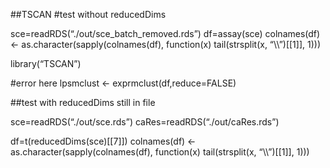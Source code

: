 ##TSCAN
#test without reducedDims 


sce=readRDS("./out/sce_batch_removed.rds")
df=assay(sce)
colnames(df) <- as.character(sapply(colnames(df), function(x) tail(strsplit(x, "\\\\")[[1]], 1)))



library("TSCAN")

#error here
lpsmclust <- exprmclust(df,reduce=FALSE)

##test with reducedDims still in file

sce=readRDS("./out/sce.rds")
caRes=readRDS("./out/caRes.rds")


df=t(reducedDims(sce)[[7]])
colnames(df) <- as.character(sapply(colnames(df), function(x) tail(strsplit(x, "\\\\")[[1]], 1)))
